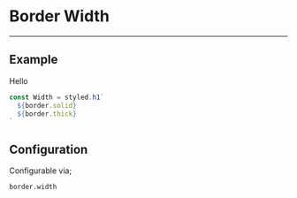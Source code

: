 
# Border Width

---

## Example

<Width>Hello</Width>

```js
const Width = styled.h1`
  ${border.solid}
  ${border.thick}
`
```

## Configuration

Configurable via;

```
border.width
```
